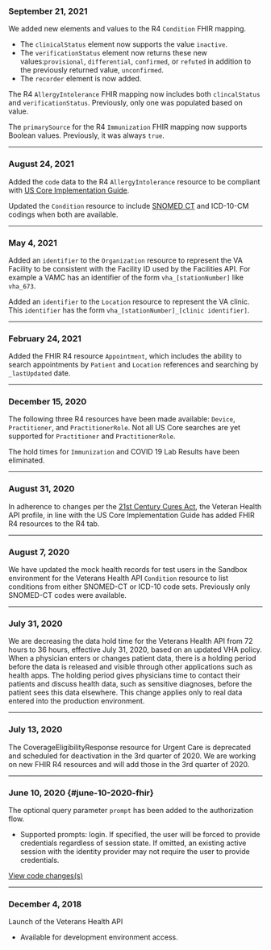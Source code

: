 ### September 21, 2021
We added new elements and values to the R4 `Condition` FHIR mapping. 
  -  The `clinicalStatus` element now supports the value `inactive`.
  -  The `verificationStatus` element now returns these new values:`provisional`, `differential`, `confirmed`, or `refuted` in addition to the previously returned value, `unconfirmed`.
  -  The `recorder` element is now added.

The R4 `AllergyIntolerance` FHIR mapping now includes both `clincalStatus` and `verificationStatus`.  Previously, only one was populated based on value. 

The `primarySource` for the R4 `Immunization` FHIR mapping now supports Boolean values. Previously, it was always `true`.

---
### August 24, 2021
Added the `code` data to the R4 `AllergyIntolerance` resource to be compliant with [US Core Implementation Guide](http://hl7.org/fhir/us/core/StructureDefinition-us-core-allergyintolerance.html).

Updated the `Condition` resource to include [SNOMED CT](http://snomed.info/sct) and ICD-10-CM codings when both are available.

---
### May 4, 2021
Added an `identifier` to the `Organization` resource to represent the VA Facility to be consistent with the Facility ID used by the Facilities API. For example a VAMC has an identifier of the form `vha_[stationNumber]` like `vha_673`.

Added an `identifier` to the `Location` resource to represent the VA clinic. This `identifier` has the form `vha_[stationNumber]_[clinic identifier]`.

---
### February 24, 2021
Added the FHIR R4 resource `Appointment`, which includes the ability to search appointments by `Patient` and `Location` references and searching by `_lastUpdated` date.

---
### December 15, 2020
The following three R4 resources have been made available: `Device`, `Practitioner`, and `PractitionerRole`. Not all US Core searches are yet supported for `Practitioner` and `PractitionerRole`.

The hold times for `Immunization` and COVID 19 Lab Results have been eliminated.

---
### August 31, 2020
In adherence to changes per the [21st Century Cures Act](https://www.federalregister.gov/documents/2020/05/01/2020-07419/21st-century-cures-act-interoperability-information-blocking-and-the-onc-health-it-certification#h-13), the Veteran Health API profile, in line with the US Core Implementation Guide has added FHIR R4 resources to the R4 tab. 

---
### August 7, 2020

We have updated the mock health records for test users in the Sandbox environment for the Veterans Health API `Condition` resource to list conditions from either SNOMED-CT or ICD-10 code sets.  Previously only SNOMED-CT codes were available.

---

### July 31, 2020
We are decreasing the data hold time for the Veterans Health API from 72 hours to 36 hours, effective July 31, 2020, based on an updated VHA policy.  When a physician enters or changes patient data, there is a holding period before the data is released and visible through other applications such as health apps. The holding period gives physicians time to contact their patients and discuss health data, such as sensitive diagnoses, before the patient sees this data elsewhere. This change applies only to real data entered into the production environment.

---

### July 13, 2020
The CoverageEligibilityResponse resource for Urgent Care is deprecated and scheduled for deactivation in the 3rd quarter of 2020.
We are working on new FHIR R4 resources and will add those in the 3rd quarter of 2020.

---

### June 10, 2020 {#june-10-2020-fhir}
The optional query parameter `prompt` has been added to the authorization flow.
- Supported prompts: login. If specified, the user will be forced to provide credentials regardless of session state. If omitted, an existing active session with the identity provider may not require the user to provide credentials.

[View code changes(s)](https://github.com/department-of-veterans-affairs/vets-saml-proxy/pull/111)

---

### December 4, 2018
Launch of the Veterans Health API
- Available for development environment access.
